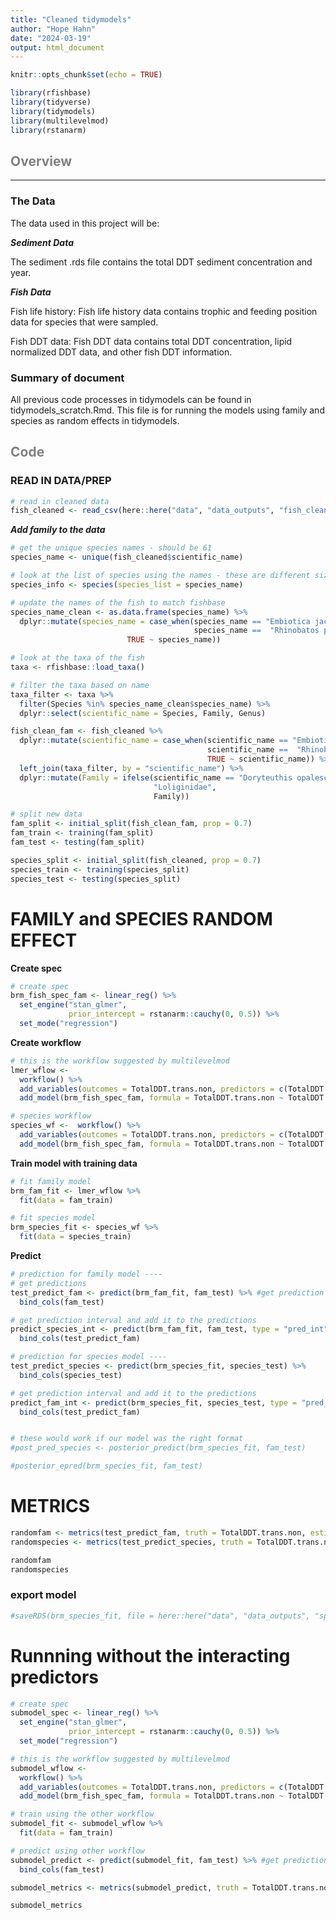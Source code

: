 ```yaml
---
title: "Cleaned tidymodels"
author: "Hope Hahn"
date: "2024-03-19"
output: html_document
---
```


```r
knitr::opts_chunk$set(echo = TRUE)

library(rfishbase)
library(tidyverse)
library(tidymodels)
library(multilevelmod)
library(rstanarm)
```

## <span style="color: grey;">Overview</span>

---

### The Data

The data used in this project will be:

***Sediment Data***

The sediment .rds file contains the total DDT sediment concentration and year. 

***Fish Data***

Fish life history:
Fish life history data contains trophic and feeding position data for species that were sampled. 

Fish DDT data:
Fish DDT data contains total DDT concentration, lipid normalized DDT data, and other fish DDT information.

### Summary of document

All previous code processes in tidymodels can be found in tidymodels_scratch.Rmd. This file is for running the models using family and species as random effects in tidymodels.

## <span style="color: grey;">Code</span>

### READ IN DATA/PREP

```r
# read in cleaned data
fish_cleaned <- read_csv(here::here("data", "data_outputs", "fish_clean.csv"))
```
 
***Add family to the data***

```r
# get the unique species names - should be 61
species_name <- unique(fish_cleaned$scientific_name)

# look at the list of species using the names - these are different sizes
species_info <- species(species_list = species_name)

# update the names of the fish to match fishbase
species_name_clean <- as.data.frame(species_name) %>% 
  dplyr::mutate(species_name = case_when(species_name == "Embiotica jacksoni" ~ "Embiotoca jacksoni",
                                         species_name ==  "Rhinobatos productus" ~ "Pseudobatos productus",
                          TRUE ~ species_name))

# look at the taxa of the fish 
taxa <- rfishbase::load_taxa()

# filter the taxa based on name 
taxa_filter <- taxa %>% 
  filter(Species %in% species_name_clean$species_name) %>% 
  dplyr::select(scientific_name = Species, Family, Genus)

fish_clean_fam <- fish_cleaned %>% 
  dplyr::mutate(scientific_name = case_when(scientific_name == "Embiotica jacksoni" ~ "Embiotoca jacksoni",
                                            scientific_name ==  "Rhinobatos productus" ~ "Pseudobatos productus",
                                            TRUE ~ scientific_name)) %>%
  left_join(taxa_filter, by = "scientific_name") %>% 
  dplyr::mutate(Family = ifelse(scientific_name == "Doryteuthis opalescens",
                                "Loliginidae",
                                Family))
```

```r
# split new data
fam_split <- initial_split(fish_clean_fam, prop = 0.7)
fam_train <- training(fam_split)
fam_test <- testing(fam_split)

species_split <- initial_split(fish_cleaned, prop = 0.7)
species_train <- training(species_split)
species_test <- testing(species_split)
```

# FAMILY and SPECIES RANDOM EFFECT

**Create spec**

```r
# create spec
brm_fish_spec_fam <- linear_reg() %>% 
  set_engine("stan_glmer", 
             prior_intercept = rstanarm::cauchy(0, 0.5)) %>%
  set_mode("regression")
```

**Create workflow**
```r
# this is the workflow suggested by multilevelmod 
lmer_wflow <- 
  workflow() %>% 
  add_variables(outcomes = TotalDDT.trans.non, predictors = c(TotalDDT.sed.trans, trophic_category, TotalDDT.sed.trans, feeding_position, Year, Family)) %>% 
  add_model(brm_fish_spec_fam, formula = TotalDDT.trans.non ~ TotalDDT.sed.trans * trophic_category + TotalDDT.sed.trans * feeding_position + Year + (1|Family))

# species workflow
species_wf <-  workflow() %>% 
  add_variables(outcomes = TotalDDT.trans.non, predictors = c(TotalDDT.sed.trans, trophic_category, TotalDDT.sed.trans, feeding_position, Year, CompositeCommonName)) %>% 
  add_model(brm_fish_spec_fam, formula = TotalDDT.trans.non ~ TotalDDT.sed.trans * trophic_category + TotalDDT.sed.trans * feeding_position + Year + (1|CompositeCommonName))
```

**Train model with training data**

```r
# fit family model
brm_fam_fit <- lmer_wflow %>% 
  fit(data = fam_train) 

# fit species model
brm_species_fit <- species_wf %>% 
  fit(data = species_train)
```

**Predict**

```r
# prediction for family model ----
# get predictions
test_predict_fam <- predict(brm_fam_fit, fam_test) %>% #get prediction probabilities for test data
  bind_cols(fam_test)

# get prediction interval and add it to the predictions
predict_species_int <- predict(brm_fam_fit, fam_test, type = "pred_int") %>% 
  bind_cols(test_predict_fam)

# prediction for species model ----
test_predict_species <- predict(brm_species_fit, species_test) %>% 
  bind_cols(species_test)

# get prediction interval and add it to the predictions
predict_fam_int <- predict(brm_species_fit, species_test, type = "pred_int") %>% 
  bind_cols(test_predict_fam)


# these would work if our model was the right format
#post_pred_species <- posterior_predict(brm_species_fit, fam_test)

#posterior_epred(brm_species_fit, fam_test)
```

# METRICS
```r
randomfam <- metrics(test_predict_fam, truth = TotalDDT.trans.non, estimate = .pred)
randomspecies <- metrics(test_predict_species, truth = TotalDDT.trans.non, estimate = .pred)

randomfam
randomspecies
```

### export model
```r
#saveRDS(brm_species_fit, file = here::here("data", "data_outputs", "speciesRandEffect.rda"))
```

# Runnning without the interacting predictors

```r
# create spec
submodel_spec <- linear_reg() %>% 
  set_engine("stan_glmer", 
             prior_intercept = rstanarm::cauchy(0, 0.5)) %>%
  set_mode("regression")

# this is the workflow suggested by multilevelmod 
submodel_wflow <- 
  workflow() %>% 
  add_variables(outcomes = TotalDDT.trans.non, predictors = c(TotalDDT.sed.trans, trophic_category, TotalDDT.sed.trans, feeding_position, Year, Family)) %>% 
  add_model(brm_fish_spec_fam, formula = TotalDDT.trans.non ~ TotalDDT.sed.trans + trophic_category + feeding_position + Year + (1|Family))

# train using the other workflow
submodel_fit <- submodel_wflow %>% 
  fit(data = fam_train) 

# predict using other workflow
submodel_predict <- predict(submodel_fit, fam_test) %>% #get prediction probabilities for test data
  bind_cols(fam_test)

submodel_metrics <- metrics(submodel_predict, truth = TotalDDT.trans.non, estimate = .pred)

submodel_metrics
```

